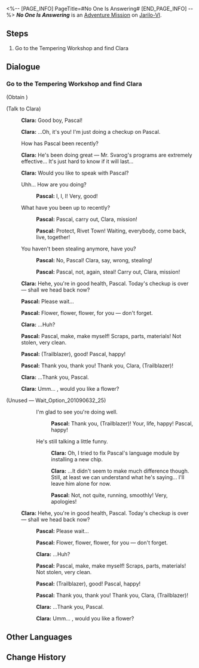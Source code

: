 <%-- [PAGE_INFO]
PageTitle=#No One Is Answering#
[END_PAGE_INFO] --%>
{{Stub|Dialogue.}}
{{Mission Infobox
|id            = 2010910
|title         = 
|image         = <!--Mission No One Is Answering.png-->
|type          = Adventure
|event_name    = 
|chapter       = 
|requirements  = Complete {{cx}}<!--Hidden Mission ID 2010908--> and wait for the next Daily [[Reset]]
|summary       = <!--official mission summary from Fate's Atlas-->
|characters    = Clara; Pascal; Trailblazer
|startLocation = [[Jarilo-VI]] - [[Robot Settlement]]
|world         = Jarilo-VI
|area          = Robot Settlement
|prev          = 
|next          = 
|rewards       = 
}}
'''''No One Is Answering''''' is an [[Adventure Mission]] on [[Jarilo-VI]].

==Steps==
# Go to the Tempering Workshop and find Clara

<!--
==Gameplay Notes==

--><!--
==Trial Character==

-->
==Dialogue==
{{Stub Dialogue}}
{{Dialogue End}}

===Go to the Tempering Workshop and find Clara{{subst:void|<!--201091002-->}}===
{{Mission Description|type=adventure|location=Rivet Town|update|Clara sent you an invitation to go check out Pascal. Go meet up with Clara at the Tempering Workshop in Rivet Town.}}
{{Dialogue Start}}

;(Obtain {{Item|Flower Made From Scrap Iron|20|x=1}})

;(Talk to Clara)
:{{A|VO Side1 clr1 clara 432.ogg}} '''Clara:''' Good boy, Pascal!
:{{A|VO Side1 clr1 clara 433 m.ogg}} {{A|VO Side1 clr1 clara 433 f.ogg}} '''Clara:''' ...Oh, it's you! I'm just doing a checkup on Pascal.
:{{DIcon|Arrow}} How has Pascal been recently?
:{{A|VO Side1 clr1 clara 434.ogg}} '''Clara:''' He's been doing great &mdash; Mr. Svarog's programs are extremely effective... It's just hard to know if it will last...
:{{A|VO Side1 clr1 clara 435 m.ogg}} {{A|VO Side1 clr1 clara 435 f.ogg}} '''Clara:''' Would you like to speak with Pascal?
:{{DIcon|Arrow}} Uhh... How are you doing?
::{{A|VO Side1 clr1 robotF 157.ogg}} '''Pascal:''' I, I, I! Very, good!
:{{DIcon|Arrow}} What have you been up to recently?
::{{A|VO Side1 clr1 robotF 158.ogg}} '''Pascal:''' Pascal, carry out, Clara, mission!
::{{A|VO Side1 clr1 robotF 159.ogg}} '''Pascal:''' Protect, Rivet Town! Waiting, everybody, come back, live, together!
:{{DIcon|Arrow}} You haven't been stealing anymore, have you?
::{{A|VO Side1 clr1 robotF 160.ogg}} '''Pascal:''' No, Pascal! Clara, say, wrong, stealing!
::{{A|VO Side1 clr1 robotF 161.ogg}} '''Pascal:''' Pascal, not, again, steal! Carry out, Clara, mission!
:{{A|VO Side1 clr1 clara 438.ogg}} '''Clara:''' Hehe, you're in good health, Pascal. Today's checkup is over &mdash; shall we head back now?
:{{A|VO Side1 clr1 robotF 164.ogg}} '''Pascal:''' Please wait...
:{{A|VO Side1 clr1 robotF 165.ogg}} '''Pascal:''' Flower, flower, flower, for you &mdash; don't forget.
:{{A|VO Side1 clr1 clara 439.ogg}} '''Clara:''' ...Huh?
:{{A|VO Side1 clr1 robotF 166.ogg}} '''Pascal:''' Pascal, make, make myself! Scraps, parts, materials! Not stolen, very clean.
:{{A|VO Side1 clr1 robotF 167 m.ogg}} {{A|VO Side1 clr1 robotF 167 f.ogg}} '''Pascal:''' (Trailblazer), good! Pascal, happy!
:{{A|VO Side1 clr1 robotF 168 m.ogg}} {{A|VO Side1 clr1 robotF 168 f.ogg}} '''Pascal:''' Thank you, thank you! Thank you, Clara, (Trailblazer)!
:{{A|VO Side1 clr1 clara 440.ogg}} '''Clara:''' ...Thank you, Pascal.
:{{A|VO Side1 clr1 clara 441 m.ogg}} {{A|VO Side1 clr1 clara 441 f.ogg}} '''Clara:''' Umm... {{MC|f=big sister|m=big brother}}, would you like a flower?
;(Unused &mdash; Wait_Option_201090632_25)
::{{DIcon|Arrow}} I'm glad to see you're doing well.
:::{{A|VO Side1 clr1 robotF 162 m.ogg}} {{A|VO Side1 clr1 robotF 162 f.ogg}} '''Pascal:''' Thank you, (Trailblazer)! Your, life, happy! Pascal, happy!
::{{DIcon|Arrow}} He's still talking a little funny.
:::{{A|VO Side1 clr1 clara 436.ogg}} '''Clara:''' Oh, I tried to fix Pascal's language module by installing a new chip.
:::{{A|VO Side1 clr1 clara 437.ogg}} '''Clara:''' ...It didn't seem to make much difference though. Still, at least we can understand what he's saying... I'll leave him alone for now.
:::{{A|VO Side1 clr1 robotF 163.ogg}} '''Pascal:''' Not, not quite, running, smoothly! Very, apologies!
:{{A|VO Side1 clr1 clara 438.ogg}} '''Clara:''' Hehe, you're in good health, Pascal. Today's checkup is over &mdash; shall we head back now?
::{{A|VO Side1 clr1 robotF 164.ogg}} '''Pascal:''' Please wait...
::{{A|VO Side1 clr1 robotF 165.ogg}} '''Pascal:''' Flower, flower, flower, for you &mdash; don't forget.
::{{A|VO Side1 clr1 clara 439.ogg}} '''Clara:''' ...Huh?
::{{A|VO Side1 clr1 robotF 166.ogg}} '''Pascal:''' Pascal, make, make myself! Scraps, parts, materials! Not stolen, very clean.
::{{A|VO Side1 clr1 robotF 167 m.ogg}} {{A|VO Side1 clr1 robotF 167 f.ogg}} '''Pascal:''' (Trailblazer), good! Pascal, happy!
::{{A|VO Side1 clr1 robotF 168 m.ogg}} {{A|VO Side1 clr1 robotF 168 f.ogg}} '''Pascal:''' Thank you, thank you! Thank you, Clara, (Trailblazer)!
::{{A|VO Side1 clr1 clara 440.ogg}} '''Clara:''' ...Thank you, Pascal.
::{{A|VO Side1 clr1 clara 441 m.ogg}} {{A|VO Side1 clr1 clara 441 f.ogg}} '''Clara:''' Umm... {{MC|f=big sister|m=big brother}}, would you like a flower?
{{Dialogue End}}

==Other Languages==
{{Other Languages
|en   = No One Is Answering
|zhs  = 无人接听
|zht  = 無人接聽
|ja   = 応答なし
|ko   = 무응답
|es   = No hay nadie en casa
|fr   = Personne ne répond
|ru   = Никто не отвечает
|th   = ไม่มีใครตอบรับ
|vi   = Không Ai Nghe Thấy
|de   = Niemand antwortet
|id   = Tidak Ada Jawaban
|pt   = Ninguém Responde
}}

==Change History==
{{Change History|1.0}}

